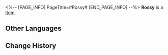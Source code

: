 <%-- [PAGE_INFO]
PageTitle=#Rossy#
[END_PAGE_INFO] --%>
{{Item Infobox
|id          = 250126
|image       = Item Rossy.png{{subst:void|<!--$UPLOAD:<<SpriteOutput/AvatarShopIcon/NPC/11114.png>-<Item Rossy.png>-<Item Icons>>-->}}
|type        = 
|invCategory = 
|rarity      = 3
|effect      = 
|description = 
}}
'''Rossy''' is a [[Item]].

==Other Languages==
{{Other Languages
|en   = Rossy
|zhs  = 罗希
|zht  = 羅希
|ja   = ロシ
|ko   = 로시
|es   = Rossy
|fr   = Rossy
|ru   = Росси
|th   = Rossy
|vi   = Rossy
|de   = Rossy
|id   = Rossy
|pt   = Rossy
}}

==Change History==
{{Change History|1.1}}